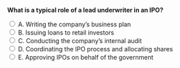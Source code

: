 ::: {.question-block}

<form onsubmit="event.preventDefault(); checkAnswer('module1_mcq_q10')" data-correct-answer="D">
  <strong style="display: block;">What is a typical role of a lead underwriter in an IPO?</strong>

  <label><input type="radio" name="module1_mcq_q10" value="A"> A. Writing the company’s business plan</label><br>
  <label><input type="radio" name="module1_mcq_q10" value="B"> B. Issuing loans to retail investors</label><br>
  <label><input type="radio" name="module1_mcq_q10" value="C"> C. Conducting the company’s internal audit</label><br>
  <label><input type="radio" name="module1_mcq_q10" value="D"> D. Coordinating the IPO process and allocating shares</label><br>
  <label><input type="radio" name="module1_mcq_q10" value="E"> E. Approving IPOs on behalf of the government</label><br>
</form>

<div id="feedback-module1_mcq_q10" class="feedback" data-status="" style="display:none;">
✅ Correct: D. The lead underwriter manages the offering, coordinates marketing, and distributes shares to investors.
</div>

:::
